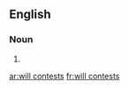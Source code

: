 ==English==

===Noun===
{{head|en|plural|head=[[will]] [[contest]]s}}

# {{plural of|will contest|lang=en|nocat=1}}

[[ar:will contests]]
[[fr:will contests]]
